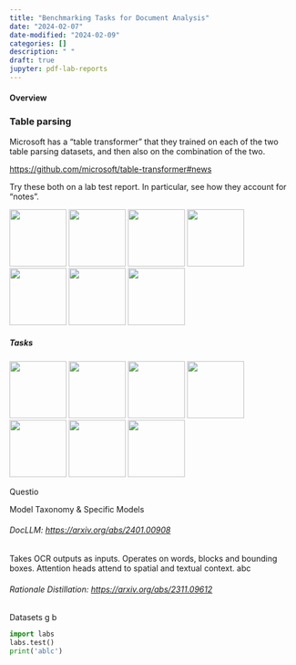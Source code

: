 ```yaml
---
title: "Benchmarking Tasks for Document Analysis"
date: "2024-02-07"
date-modified: "2024-02-09"
categories: []
description: " "
draft: true
jupyter: pdf-lab-reports
---
```


#### Overview

### Table parsing

Microsoft has a "table transformer" that they trained on each of the two table parsing datasets, and
then also on the combination of the two.

<https://github.com/microsoft/table-transformer#news>

Try these both on a lab test report. In particular, see how they account for "notes".

![](report-images/accesa-000.png){.lightbox width=100px group="unmarked"}
![](report-images/labcorp-000.png){.lightbox width=100px group="unmarked"}
![](report-images/labcorp-001.png){.lightbox width=100px group="unmarked"}
![](report-images/labcorp-002.png){.lightbox width=100px group="unmarked"}
![](report-images/meditech-000.png){.lightbox width=100px group="unmarked"}
![](report-images/quest-000.png){.lightbox width=100px group="unmarked"}
![](report-images/quest-001.png){.lightbox width=100px group="unmarked"}

##### Tasks

![](nanonets-report-images/accesa-000.png){.lightbox width=100px group="nanonets"}
![](nanonets-report-images/labcorp-000.png){.lightbox width=100px group="nanonets"}
![](nanonets-report-images/labcorp-001.png){.lightbox width=100px group="nanonets"}
![](nanonets-report-images/labcorp-002.png){.lightbox width=100px group="nanonets"}
![](nanonets-report-images/meditech-000.png){.lightbox width=100px group="nanonets"}
![](nanonets-report-images/quest-000.png){.lightbox width=100px group="nanonets"}
![](nanonets-report-images/quest-001.png){.lightbox width=100px group="nanonets"}



Questio

Model Taxonomy & Specific Models

###### DocLLM: <https://arxiv.org/abs/2401.00908>

Takes OCR outputs as inputs. Operates on words, blocks and bounding boxes. Attention heads attend to
spatial and textual context.
 abc

###### Rationale Distillation: <https://arxiv.org/abs/2311.09612>


Datasets g b

```python
import labs
labs.test()
print('ablc')
```
